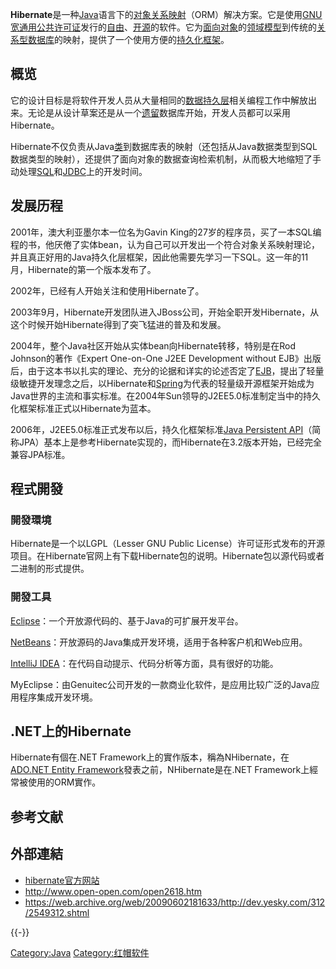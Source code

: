 {{noteTA|G1=IT}}
{{Infobox software|log
| developer = [[红帽公司|红帽公司]]
| status = 活跃
| latest release version = v5.3.1
| latest release date = {{Start date and age|2018|05|28}}
| latest preview version = 
| latest preview date = 
| operating system = [[跨平台|跨平台]]（[[Java虚拟机|Java虚拟机]]）
| platform = [[Java虚拟机|Java虚拟机]]
| programming language = [[Java|Java]]
| genre = 
| license = [[GNU宽通用公共许可证|GNU宽通用公共许可证]]
| website = http://www.hibernate.org
}}

'''Hibernate'''是一种[[Java|Java]]语言下的[[对象关系映射|对象关系映射]]（ORM）解决方案。它是使用[[GNU宽通用公共许可证|GNU宽通用公共许可证]]发行的[[自由软件|自由]]、[[开源软件|开源]]的软件。它为[[面向对象|面向对象]]的[[领域模型|领域模型]]到传统的[[关系数据库|关系型数据库]]的映射，提供了一个使用方便的[[持久化框架|持久化框架]]。

== 概览 ==
它的设计目标是将软件开发人员从大量相同的[[数据持久层|数据持久层]]相关编程工作中解放出来。无论是从设计草案还是从一个[[遗留系统|遗留]]数据库开始，开发人员都可以采用Hibernate。

Hibernate不仅负责从Java[[类_(计算机科学)|类]]到数据库表的映射（还包括从Java数据类型到SQL数据类型的映射），还提供了面向对象的数据查询检索机制，从而极大地缩短了手动处理[[SQL|SQL]]和[[JDBC|JDBC]]上的开发时间。

== 发展历程 ==
2001年，澳大利亚墨尔本一位名为Gavin King的27岁的程序员，买了一本SQL编程的书，他厌倦了实体bean，认为自己可以开发出一个符合对象关系映射理论，并且真正好用的Java持久化层框架，因此他需要先学习一下SQL。这一年的11月，Hibernate的第一个版本发布了。

2002年，已经有人开始关注和使用Hibernate了。

2003年9月，Hibernate开发团队进入JBoss公司，开始全职开发Hibernate，从这个时候开始Hibernate得到了突飞猛进的普及和发展。

2004年，整个Java社区开始从实体bean向Hibernate转移，特别是在Rod Johnson的著作《Expert One-on-One J2EE Development without EJB》出版后，由于这本书以扎实的理论、充分的论据和详实的论述否定了[[EJB|EJB]]，提出了轻量级敏捷开发理念之后，以Hibernate和[[Spring_Framework|Spring]]为代表的轻量级开源框架开始成为Java世界的主流和事实标准。在2004年Sun领导的J2EE5.0标准制定当中的持久化框架标准正式以Hibernate为蓝本。

2006年，J2EE5.0标准正式发布以后，持久化框架标准[[Java持久化API|Java Persistent API]]（简称JPA）基本上是参考Hibernate实现的，而Hibernate在3.2版本开始，已经完全兼容JPA标准。

== 程式開發 ==

=== 開發環境 ===
Hibernate是一个以LGPL（Lesser GNU Public License）许可证形式发布的开源项目。在Hibernate官网上有下载Hibernate包的说明。Hibernate包以源代码或者二进制的形式提供。

=== 開發工具 ===
[[Eclipse|Eclipse]]：一个开放源代码的、基于Java的可扩展开发平台。

[[NetBeans|NetBeans]]：开放源码的Java集成开发环境，适用于各种客户机和Web应用。

[[IntelliJ_IDEA|IntelliJ IDEA]]：在代码自动提示、代码分析等方面，具有很好的功能。

MyEclipse：由Genuitec公司开发的一款商业化软件，是应用比较广泛的Java应用程序集成开发环境。

== .NET上的Hibernate ==
Hibernate有個在.NET Framework上的實作版本，稱為NHibernate，在[[ADO.NET_Entity_Framework|ADO.NET Entity Framework]]發表之前，NHibernate是在.NET Framework上經常被使用的ORM實作。

== 参考文献 ==
{{Reflist}}

== 外部連結 ==
* [http://www.hibernate.org/ hibernate官方网站]{{Wayback|url=http://www.hibernate.org/ |date=20091002000231 }}
* http://www.open-open.com/open2618.htm{{Wayback|url=http://www.open-open.com/open2618.htm |date=20090722082948 }}
* https://web.archive.org/web/20090602181633/http://dev.yesky.com/312/2549312.shtml

{{-}}
{{Java (Sun)}}
{{Authority control}}

[[Category:Java|Category:Java]]
[[Category:红帽软件|Category:红帽软件]]